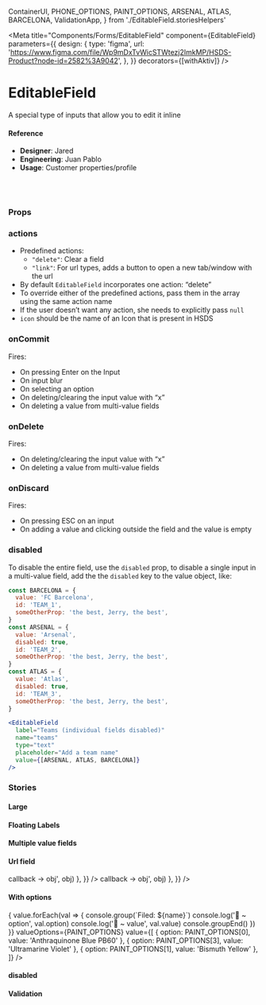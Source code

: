   ContainerUI,
  PHONE_OPTIONS,
  PAINT_OPTIONS,
  ARSENAL,
  ATLAS,
  BARCELONA,
  ValidationApp,
} from './EditableField.storiesHelpers'

<Meta
  title="Components/Forms/EditableField"
  component={EditableField}
  parameters={{
    design: {
      type: 'figma',
      url:
        'https://www.figma.com/file/Wp9mDxTvWicSTWtezj2ImkMP/HSDS-Product?node-id=2582%3A9042',
    },
  }}
  decorators={[withAktiv]}
/>

# EditableField

A special type of inputs that allow you to edit it inline

<Canvas>
  <Story name="default">
    <div>
      <EditableField
        label="Company"
        name="company"
        placeholder="Add a company name"
        type="text"
      />
      <EditableField
        label="Team"
        name="team"
        placeholder="Add a sports team name"
        type="text"
        value="Atlas"
      />
    </div>
  </Story>
</Canvas>

#### Reference

- **Designer**: Jared
- **Engineering**: Juan Pablo
- **Usage**: Customer properties/profile

<br />
<br />

### Props

<ArgsTable of={EditableField} />

### actions

- Predefined actions:
  - `"delete"`: Clear a field
  - `"link"`: For url types, adds a button to open a new tab/window with the url
- By default `EditableField` incorporates one action: “delete”
- To override either of the predefined actions, pass them in the array using the same action name
- If the user doesn’t want any action, she needs to explicitly pass `null`
- `icon` should be the name of an Icon that is present in HSDS

### onCommit

Fires:

- On pressing Enter on the Input
- On input blur
- On selecting an option
- On deleting/clearing the input value with “x”
- On deleting a value from multi-value fields

### onDelete

Fires:

- On deleting/clearing the input value with “x”
- On deleting a value from multi-value fields

### onDiscard

Fires:

- On pressing ESC on an input
- On adding a value and clicking outside the field and the value is empty

### disabled

To disable the entire field, use the `disabled` prop, to disable a single input in a multi-value
field, add the the `disabled` key to the value object, like:

```jsx
const BARCELONA = {
  value: 'FC Barcelona',
  id: 'TEAM_1',
  someOtherProp: 'the best, Jerry, the best',
}
const ARSENAL = {
  value: 'Arsenal',
  disabled: true,
  id: 'TEAM_2',
  someOtherProp: 'the best, Jerry, the best',
}
const ATLAS = {
  value: 'Atlas',
  disabled: true,
  id: 'TEAM_3',
  someOtherProp: 'the best, Jerry, the best',
}

<EditableField
  label="Teams (individual fields disabled)"
  name="teams"
  type="text"
  placeholder="Add a team name"
  value={[ARSENAL, ATLAS, BARCELONA]}
/>
```

### Stories

#### Large

<Canvas>
  <Story name="Large">
    <ContainerUI>
      <EditableField
        label="Team"
        name="team"
        placeholder="Add a sports team name"
        size="lg"
        type="text"
        value="Barcelona FC"
      />
    </ContainerUI>
  </Story>
</Canvas>

#### Floating Labels

<Canvas>
  <Story name="Floating Labels">
    <ContainerUI>
      <EditableField
        label="Company"
        name="company"
        placeholder="Company"
        type="text"
        floatingLabels
      />
      <EditableField
        label="Team"
        name="team"
        placeholder="Sports team"
        type="text"
        value="Atlas"
        floatingLabels
      />
    </ContainerUI>
  </Story>
</Canvas>

#### Multiple value fields

<Canvas>
  <Story name="Multiple value fields">
    <ContainerUI>
      <EditableField
        label="Films"
        name="films"
        type="text"
        multipleValues
        placeholder="Add a film name"
      />
      <EditableField
        label="Musicians"
        name="musicians"
        type="text"
        placeholder="Add a musician name"
        value={['George Harrison', 'Neil Young']}
      />
      <EditableField
        emphasizeTopValue
        label="Emails"
        name="email"
        placeholder="Add your email"
        type="email"
        value={[
          'a@hello.com',
          'art_vandelay@vandelayindustries.com',
          'john_locke@dharma.org',
          'pennypacker@kramerica.com',
          'this_is_kind_of_long@annoyingemails.com',
          'this_is_kind_of_long@evenmoreannoyingemails.com',
        ]}
      />
    </ContainerUI>
  </Story>
</Canvas>

#### Url field

<Canvas>
  <Story name="Url field">
    <ContainerUI>
      <EditableField
        label="Website"
        name="website"
        placeholder="Add a website address"
        type="url"
        value="http://mysite.net"
        actions={{
          name: 'link',
          callback(obj) {
            console.log('HSDS: EditableFieldApp -> callback -> obj', obj)
          },
        }}
      />
      <EditableField
        label="Website Without Protocol"
        name="website2"
        placeholder="Add a website address"
        type="url"
        value="mysite.net"
        actions={{
          name: 'link',
          callback(obj) {
            console.log('HSDS: EditableFieldApp -> callback -> obj', obj)
          },
        }}
      />
    </ContainerUI>
  </Story>
</Canvas>

#### With options

<Canvas>
  <Story name="With options">
    <ContainerUI>
      <EditableField
        label="Mobile Phone"
        name="mobilephone"
        placeholder="Add a mobile phone"
        type="tel"
        valueOptions={PHONE_OPTIONS}
      />
      <EditableField
        label="Phone"
        name="Phone"
        placeholder="Add phone"
        type="tel"
        valueOptions={PHONE_OPTIONS}
        defaultOption={PHONE_OPTIONS[2]}
        value={{ option: 'Work', value: '123456789' }}
      />
      <EditableField
        label="Favourite Paint Colour"
        name="paint"
        placeholder="Add a colour"
        type="text"
        onCommit={({ name, value }) => {
          value.forEach(val => {
            console.group(`Filed: ${name}`)
            console.log('🚀 ~ option', val.option)
            console.log('🚀 ~ value', val.value)
            console.groupEnd()
          })
        }}
        valueOptions={PAINT_OPTIONS}
        value={[
          { option: PAINT_OPTIONS[0], value: 'Anthraquinone Blue PB60' },
          { option: PAINT_OPTIONS[3], value: 'Ultramarine Violet' },
          { option: PAINT_OPTIONS[1], value: 'Bismuth Yellow' },
        ]}
      />
    </ContainerUI>
  </Story>
</Canvas>

#### disabled

<Canvas>
  <Story name="disabled">
    <ContainerUI>
      <EditableField
        label="Film"
        name="film"
        placeholder="Add a film name"
        type="text"
        disabled
      />
      <EditableField
        label="Company"
        name="company"
        placeholder="Add a company name"
        type="text"
        value="Help Scout"
        disabled
      />
      <EditableField
        label="Musicians"
        name="musicians"
        type="text"
        placeholder="Add a musician name"
        value={['George Harrison', 'Neil Young']}
        disabled
      />
      <EditableField
        label="Teams (individual fields disabled)"
        name="teams"
        type="text"
        placeholder="Add a team name"
        value={[ARSENAL, ATLAS, BARCELONA]}
      />
      <EditableField
        label="Phone"
        name="Phone"
        placeholder="Add phone"
        type="tel"
        valueOptions={PHONE_OPTIONS}
        defaultOption={PHONE_OPTIONS[2]}
        value={{ option: 'Work', value: '123456789' }}
        disabled
      />
    </ContainerUI>
  </Story>
</Canvas>

#### Validation

<Canvas>
  <Story name="Validation">
    <ValidationApp />
  </Story>
</Canvas>
